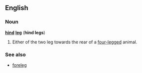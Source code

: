 ==English==
===Noun===
'''[[hind]] [[leg]]''' ('''hind legs''')

#Either of the two leg towards the rear of a [[four-legged]] animal.

===See also===
*[[foreleg]]